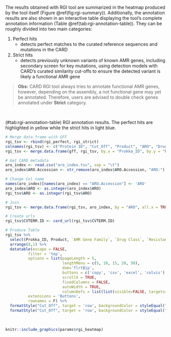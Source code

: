 The results obtained with RGI tool are summarized in the heatmap produced by the tool itself (Figure \@ref(fig:rgi-summary)). Additionally, the annotation results are also shown in an interactive table displaying the tool's complete annotation information (Table \@ref(tab:rgi-annotation-table)). They can be roughly divided into two main categories:

1. Perfect hits
    + detects perfect matches to the curated reference sequences and mutations in the CARD
2. Strict hits
    + detects previously unknown variants of known AMR genes, including secondary screen for key mutations, using detection models with CARD's curated similarity cut-offs to ensure the detected variant is likely a functional AMR gene

> **Obs:** CARD RGI tool always tries to annotate functional AMR genes, however, depending on the assembly, a not functional gene may yet be annotated. Therefore, users are advised to double check genes annotated under **Strict** category.

<br>

<caption>(#tab:rgi-annotation-table) RGI annotation results. The perfect hits are highlighted in yellow while the strict hits in light blue.</caption>
```r
# Merge data.frame with GFF
rgi_tsv <- rbind(rgi_perfect, rgi_strict)
colnames(rgi_tsv) <- c("Protein ID", "Cut_Off", "Product", "ARO", "Drug Class", "Resistance Mechanism", "AMR Gene Family")
rgi_tsv <- merge.data.frame(gff, rgi_tsv, by.x = "Prokka_ID", by.y = "Protein ID", all.y = TRUE, all.x = FALSE)

# Get CARD metadata
aro_index <- read.csv("aro_index.tsv", sep = "\t")
aro_index$ARO.Accession <- str_remove(aro_index$ARO.Accession, "ARO:")

# Change Col name
names(aro_index)[names(aro_index) == "ARO.Accession"] <- 'ARO'
aro_index$ARO <- as.integer(aro_index$ARO)
rgi_tsv$ARO <- as.integer(rgi_tsv$ARO)

# Join
rgi_tsv <- merge.data.frame(rgi_tsv, aro_index, by = "ARO", all.x = TRUE)

# Create urls
rgi_tsv$CVTERM.ID <- card_url(rgi_tsv$CVTERM.ID)

# Produce Table
rgi_tsv %>%
  select(Prokka_ID, Product, `AMR Gene Family`, `Drug Class`, `Resistance Mechanism`, CVTERM.ID, `Query Protein Coordinates`, `Cut_Off`) %>%
  arrange(8,1) %>%
  datatable(escape = FALSE,
          filter = 'top',
          options = list(pageLength = 5,
                         lengthMenu = c(5, 10, 15, 20, 50),
                         dom='flrtBip',
                         buttons = c('copy', 'csv', 'excel', 'colvis'),
                         scrollX = TRUE,
                         fixedColumns = FALSE,
                         autoWidth = TRUE,
                         columnDefs = list(list(visible=FALSE, targets=c(7)))),
          extensions = 'Buttons',
          rownames = F) %>%
  formatStyle("Cut_Off", target = 'row', backgroundColor = styleEqual("Perfect", "lightyellow")) %>%
  formatStyle("Cut_Off", target = 'row', backgroundColor = styleEqual("Strict", "lightblue"))
```
<br>

```r
knitr::include_graphics(params$rgi_heatmap)
```